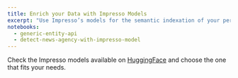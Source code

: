 ```yaml
---
title: Enrich your Data with Impresso Models
excerpt: "Use Impresso’s models for the semantic indexation of your personal data collections "
notebooks:
  - generic-entity-api
  - detect-news-agency-with-impresso-model
---
```


Check the Impresso models available on [HuggingFace](https://huggingface.co/impresso-project/) and choose the one that fits your needs.
